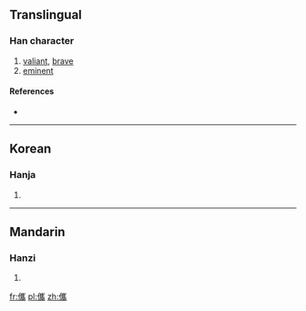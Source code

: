 ==Translingual==

===Han character===
{{Han char|rn=9|rad=人|as=18|sn=20|four=|canj=人山人月 (OUOB)|ids=⿰[[亻]][[巂]]}}

# [[valiant]], [[brave]]
# [[eminent]]

====References====
* {{Han ref|kx=0121.320|dkj=01304|hdz=10238.110|uh=5136|ud=20790}}

----

==Korean==

===Hanja===
{{ko-hanja|hangeul=[[혜]], [[휴]]|rv=hye, hyu|mr=hye, hyu}}

# {{defn|lang=ko|sort=人18}}

----

==Mandarin==

===Hanzi===
{{cmn-hanzi|pin=[[huì]] ([[hui4]])|wg=hui<sup>4</sup>}}

# {{defn|lang=cmn|sort=人18}}

[[fr:儶]]
[[pl:儶]]
[[zh:儶]]